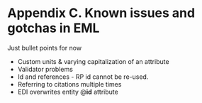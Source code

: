 # Appendix C. Known issues and gotchas in EML {#sec-appendix-c .unnumbered}

Just bullet points for now


* Custom units & varying capitalization of an attribute
* Validator problems
* Id and references - RP id cannot be re-used. 
* Referring to citations multiple times
* EDI overwrites entity \@**id** attribute
